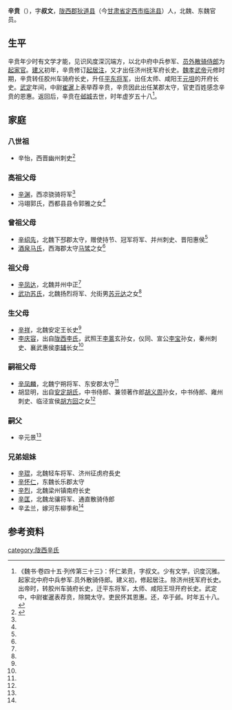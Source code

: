 '''辛贲'''（{{bd|？||？| | |catIdx=y}}），字'''叔文'''，[[陇西郡|陇西郡]][[狄道县|狄道县]]（今[[甘肃省|甘肃省]][[定西市|定西市]][[临洮县|临洮县]]）人，北魏、东魏官员。

==生平==
辛贲年少时有文学才能，见识风度深沉端方，以北中府中兵参军、[[员外散骑侍郎|员外散骑侍郎]]为[[起家官|起家官]]。[[建义_(北魏)|建义]]初年，辛贲修订[[起居注|起居注]]，又才出任济州抚军府长史。[[魏孝武帝|魏孝武帝]]元修时期，辛贲转任胶州车骑府长史，升任[[平东将军|平东将军]]，出任太师、咸阳王[[元坦|元坦]]的开府长史。[[武定_(北魏)|武定]]年间，中尉[[崔暹_(尚书右仆射)|崔暹]]上表举荐辛贲，辛贲因此出任某郡太守，官吏百姓感念辛贲的恩惠。返回后，辛贲在[[邺城|邺城]]去世，时年虚岁五十八<ref>《魏书·卷四十五·列传第三十三》：怀仁弟贲，字叔文。少有文学，识度沉雅。起家北中府中兵参军.员外散骑侍郎。建义初，修起居注。除济州抚军府长史。出帝时，转胶州车骑府长史，迁平东将军，太师、咸阳王坦开府长史。武定中，中尉崔暹表荐贲，除闕太守。吏民怀其恩惠。还，卒于邺。时年五十八。</ref>。

==家庭==
===八世祖===
*辛怡，西晋幽州刺史<ref name=autogenerated1>{{Citation| author=王天庥   | year=1992年| title=《北魏辛祥家族三墓志》| periodical=《文物季刊》| volume=| issue=03期| pages=80-86| url=http://www.cnki.com.cn/Article/CJFDTOTAL-WWJK199203013.htm| doi=| oclc=| accessdate=2015-02-13}}</ref>

===高祖父母===
*[[辛渊|辛渊]]，西凉骁骑将军<ref name=autogenerated1 />
*冯翊郭氏，西都县县令郭雅之女<ref name=autogenerated1 />

===曾祖父母===
*[[辛绍先|辛绍先]]，北魏下邳郡太守，赠使持节、冠军将军、并州刺史、晋阳惠侯<ref name=autogenerated1 />
*[[酒泉马氏|酒泉马氏]]，西海郡太守[[马骘|马骘]]之女<ref name=autogenerated1 />

===祖父母===
*[[辛凤达|辛凤达]]，北魏并州中正<ref name=autogenerated1 />
*[[武功苏氏|武功苏氏]]，北魏扬烈将军、允街男[[苏元达|苏元达]]之女<ref name=autogenerated1 />

===生父母===
*[[辛祥|辛祥]]，北魏安定王长史<ref name=autogenerated1 />
*[[李庆容|李庆容]]，出自[[陇西李氏|陇西李氏]]，武照王[[李暠|李暠]]玄孙女，仪同、宣公[[李宝_(敦煌公)|李宝]]孙女，秦州刺史、襄武惠侯[[李辅_(北魏)|李辅]]长女<ref name=autogenerated1 />

===嗣祖父母===
*[[辛凤麟|辛凤麟]]，北魏宁朔将军、东安郡太守<ref name=autogenerated1 />
*胡显明，出自[[安定胡氏|安定胡氏]]，中书侍郎、兼领著作郎[[胡义周|胡义周]]孙女，中书侍郎、雍州刺史、临泾宣侯[[胡方回|胡方回]]之女<ref name=autogenerated1 />

===嗣父===
*辛元景<ref name=autogenerated1 />

===兄弟姐妹===
*[[辛琨|辛琨]]，北魏轻车将军、济州征虏府長史
*[[辛怀仁|辛怀仁]]，东魏长乐郡太守
*[[辛烈|辛烈]]，北魏梁州镇南府长史
*[[辛匡|辛匡]]，北魏龙骧将军、通直散骑侍郎
*辛孟兰，嫁河东柳季和<ref name=autogenerated1 />

==参考资料==
{{reflist}}

[[category:陇西辛氏|category:陇西辛氏]]